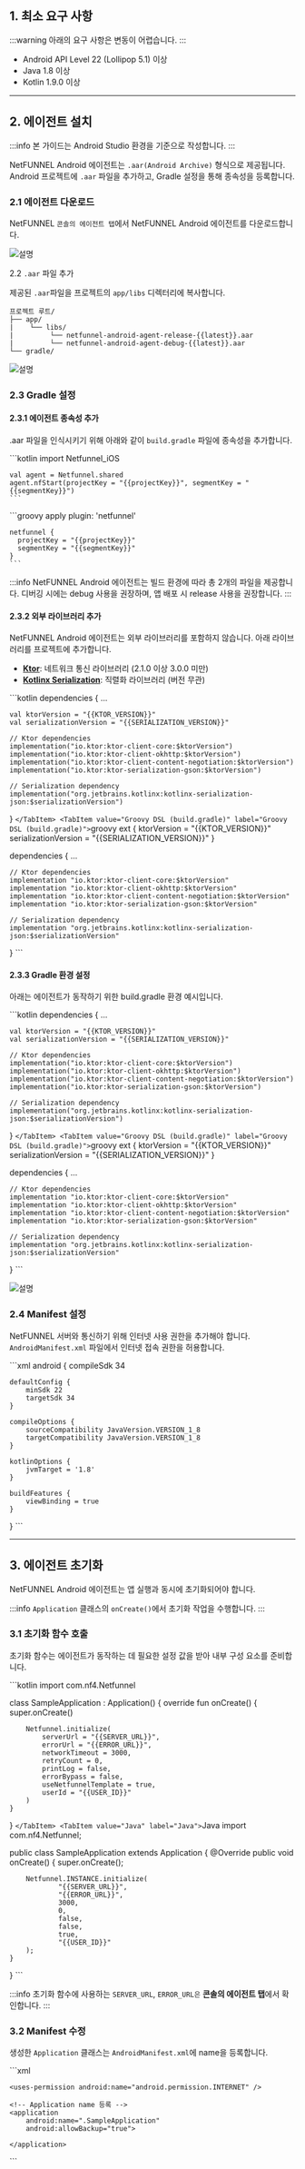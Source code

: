 ## 1. 최소 요구 사항


:::warning
아래의 요구 사항은 변동이 어렵습니다.
:::
 
- Android API Level 22 (Lollipop 5.1) 이상
- Java 1.8 이상
- Kotlin 1.9.0 이상

---

## 2. 에이전트 설치

:::info
본 가이드는 Android Studio 환경을 기준으로 작성합니다.
:::

NetFUNNEL Android 에이전트는 `.aar(Android Archive)` 형식으로 제공됩니다. Android 프로젝트에 `.aar` 파일을 추가하고, Gradle 설정을 통해 종속성을 등록합니다.

### 2.1 에이전트 다운로드

NetFUNNEL `콘솔의 에이전트 탭`에서 NetFUNNEL Android 에이전트를 다운로드합니다.

![설명](/img/android-agent/install/android_install_1.png)

2.2 `.aar` 파일 추가

제공된 `.aar`파일을 프로젝트의 `app/libs` 디렉터리에 복사합니다.

```tree
프로젝트 루트/
├── app/
|    └── libs/
|         └── netfunnel-android-agent-release-{{latest}}.aar
|         └── netfunnel-android-agent-debug-{{latest}}.aar
└── gradle/
```

![설명](/img/android-agent/install/android_install_2.png)

### 2.3 Gradle 설정

#### 2.3.1 에이전트 종속성 추가

.aar 파일을 인식시키기 위해 아래와 같이 `build.gradle` 파일에 종속성을 추가합니다.

<Tabs>
  <TabItem value="Kotlin DSL (build.gradle.kts)" label="Kotlin DSL (build.gradle.kts)">
    ```kotlin
    import Netfunnel_iOS

    val agent = Netfunnel.shared
    agent.nfStart(projectKey = "{{projectKey}}", segmentKey = "{{segmentKey}}")
    ```
  </TabItem>
  <TabItem value="Groovy DSL (build.gradle)" label="Groovy DSL (build.gradle)">
    ```groovy
    apply plugin: 'netfunnel'

    netfunnel {
      projectKey = "{{projectKey}}"
      segmentKey = "{{segmentKey}}"
    }
    ```
  </TabItem>
</Tabs>

:::info
NetFUNNEL Android 에이전트는 빌드 환경에 따라 총 2개의 파일을 제공합니다.
디버깅 시에는 debug 사용을 권장하며, 앱 배포 시 release 사용을 권장합니다.
:::

#### 2.3.2 외부 라이브러리 추가

NetFUNNEL Android 에이전트는 외부 라이브러리를 포함하지 않습니다. 아래 라이브러리를 프로젝트에 추가합니다.

- [**Ktor**](https://ktor.io/docs/releases.html#release-details): 네트워크 통신 라이브러리 (2.1.0 이상 3.0.0 미만)
- [**Kotlinx Serialization**](https://kotlinlang.org/docs/serialization.html): 직렬화 라이브러리 (버전 무관)

<Tabs>
  <TabItem value="Kotlin DSL (build.gradle.kts)" label="Kotlin DSL (build.gradle.kts)">
    ```kotlin
dependencies {
    ...
    
    val ktorVersion = "{{KTOR_VERSION}}"
    val serializationVersion = "{{SERIALIZATION_VERSION}}"
    
    // Ktor dependencies
    implementation("io.ktor:ktor-client-core:$ktorVersion")
    implementation("io.ktor:ktor-client-okhttp:$ktorVersion")
    implementation("io.ktor:ktor-client-content-negotiation:$ktorVersion")
    implementation("io.ktor:ktor-serialization-gson:$ktorVersion")
    
    // Serialization dependency
    implementation("org.jetbrains.kotlinx:kotlinx-serialization-json:$serializationVersion")
}
    ```
  </TabItem>
  <TabItem value="Groovy DSL (build.gradle)" label="Groovy DSL (build.gradle)">
    ```groovy
ext {
    ktorVersion = "{{KTOR_VERSION}}"
    serializationVersion = "{{SERIALIZATION_VERSION}}"
}

dependencies {
    ...
    
    // Ktor dependencies
    implementation "io.ktor:ktor-client-core:$ktorVersion"
    implementation "io.ktor:ktor-client-okhttp:$ktorVersion"
    implementation "io.ktor:ktor-client-content-negotiation:$ktorVersion"
    implementation "io.ktor:ktor-serialization-gson:$ktorVersion"
    
    // Serialization dependency
    implementation "org.jetbrains.kotlinx:kotlinx-serialization-json:$serializationVersion"
}
    ```
  </TabItem>
</Tabs>

#### 2.3.3 Gradle 환경 설정

아래는 에이전트가 동작하기 위한 build.gradle 환경 예시입니다.

<Tabs>
  <TabItem value="Kotlin DSL (build.gradle.kts)" label="Kotlin DSL (build.gradle.kts)">
    ```kotlin
dependencies {
    ...
    
    val ktorVersion = "{{KTOR_VERSION}}"
    val serializationVersion = "{{SERIALIZATION_VERSION}}"
    
    // Ktor dependencies
    implementation("io.ktor:ktor-client-core:$ktorVersion")
    implementation("io.ktor:ktor-client-okhttp:$ktorVersion")
    implementation("io.ktor:ktor-client-content-negotiation:$ktorVersion")
    implementation("io.ktor:ktor-serialization-gson:$ktorVersion")
    
    // Serialization dependency
    implementation("org.jetbrains.kotlinx:kotlinx-serialization-json:$serializationVersion")
}
    ```
  </TabItem>
  <TabItem value="Groovy DSL (build.gradle)" label="Groovy DSL (build.gradle)">
    ```groovy
ext {
    ktorVersion = "{{KTOR_VERSION}}"
    serializationVersion = "{{SERIALIZATION_VERSION}}"
}

dependencies {
    ...
    
    // Ktor dependencies
    implementation "io.ktor:ktor-client-core:$ktorVersion"
    implementation "io.ktor:ktor-client-okhttp:$ktorVersion"
    implementation "io.ktor:ktor-client-content-negotiation:$ktorVersion"
    implementation "io.ktor:ktor-serialization-gson:$ktorVersion"
    
    // Serialization dependency
    implementation "org.jetbrains.kotlinx:kotlinx-serialization-json:$serializationVersion"
}
    ```
  </TabItem>
</Tabs>

![설명](/img/android-agent/install/android_install_3.png)

### 2.4 Manifest 설정

NetFUNNEL 서버와 통신하기 위해 인터넷 사용 권한을 추가해야 합니다. `AndroidManifest.xml` 파일에서 인터넷 접속 권한을 허용합니다.

<Tabs>
  <TabItem value="AndroidManifest.xml" label="AndroidManifest.xml">
    ```xml
android {
    compileSdk 34
    
    defaultConfig {
        minSdk 22
        targetSdk 34
    }
    
    compileOptions {
        sourceCompatibility JavaVersion.VERSION_1_8
        targetCompatibility JavaVersion.VERSION_1_8
    }
    
    kotlinOptions {
        jvmTarget = '1.8'
    }
    
    buildFeatures {
        viewBinding = true
    }
}
    ```
  </TabItem>
</Tabs>

---

## 3. 에이전트 초기화

NetFUNNEL Android 에이전트는 앱 실행과 동시에 초기화되어야 합니다.

:::info
`Application` 클래스의 `onCreate()`에서 초기화 작업을 수행합니다.
:::

### 3.1 초기화 함수 호출

초기화 함수는 에이전트가 동작하는 데 필요한 설정 값을 받아 내부 구성 요소를 준비합니다.


<Tabs>
  <TabItem value="Kotlin" label="Kotlin">
    ```kotlin
import com.nf4.Netfunnel

class SampleApplication : Application() {
    override fun onCreate() {
        super.onCreate()

        Netfunnel.initialize(
            serverUrl = "{{SERVER_URL}}",
            errorUrl = "{{ERROR_URL}}",
            networkTimeout = 3000,
            retryCount = 0,
            printLog = false,
            errorBypass = false,
            useNetfunnelTemplate = true,
            userId = "{{USER_ID}}"
        )
    }
}
    ```
  </TabItem>
  <TabItem value="Java" label="Java">
    ```Java
import com.nf4.Netfunnel;

public class SampleApplication extends Application {
    @Override
    public void onCreate() {
        super.onCreate();

        Netfunnel.INSTANCE.initialize(
                "{{SERVER_URL}}",
                "{{ERROR_URL}}",
                3000,
                0,
                false,
                false,
                true,
                "{{USER_ID}}"
        );
    }
}
    ```
  </TabItem>
</Tabs>

:::info
초기화 함수에 사용하는 `SERVER_URL`, `ERROR_URL은` **콘솔의 에이전트 탭**에서 확인합니다.
:::

### 3.2 Manifest 수정

생성한 `Application` 클래스는 `AndroidManifest.xml`에 name을 등록합니다.

<Tabs>
  <TabItem value="AndroidManifest.xml" label="AndroidManifest.xml">
    ```xml
<?xml version="1.0" encoding="utf-8"?>
<manifest xmlns:android="http://schemas.android.com/apk/res/android"
    xmlns:tools="http://schemas.android.com/tools">
    
    <uses-permission android:name="android.permission.INTERNET" />
    
    <!-- Application name 등록 -->
    <application
        android:name=".SampleApplication"
        android:allowBackup="true">
        
    </application>
        
</manifest>
    ```
  </TabItem>
</Tabs>